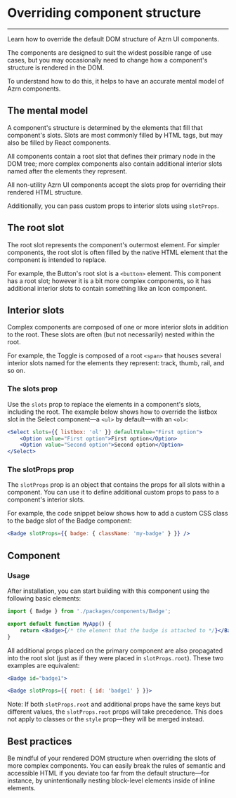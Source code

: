
<Meta title="Docs/Structure" />

# Overriding component structure

---

Learn how to override the default DOM structure of Azrn UI components.

The components are designed to suit the widest possible range of use cases, but you may occasionally need to change how a component's structure is rendered in the DOM.

To understand how to do this, it helps to have an accurate mental model of Azrn components.

## The mental model

A component's structure is determined by the elements that fill that component's slots. Slots are most commonly filled by HTML tags, but may also be filled by React components.

All components contain a root slot that defines their primary node in the DOM tree; more complex components also contain additional interior slots named after the elements they represent.

All non-utility Azrn UI components accept the slots prop for overriding their rendered HTML structure.

Additionally, you can pass custom props to interior slots using `slotProps`.

## The root slot

The root slot represents the component's outermost element. For simpler components, the root slot is often filled by the native HTML element that the component is intended to replace.

For example, the Button's root slot is a `<button>` element. This component has a root slot; however it is a bit more complex components, so it has additional interior slots to contain something like an Icon component.

## Interior slots

Complex components are composed of one or more interior slots in addition to the root. These slots are often (but not necessarily) nested within the root.

For example, the Toggle is composed of a root `<span>` that houses several interior slots named for the elements they represent: track, thumb, rail, and so on.

### The slots prop

Use the `slots` prop to replace the elements in a component's slots, including the root. The example below shows how to override the listbox slot in the Select component—a `<ul>` by default—with an `<ol>`:

```jsx
<Select slots={{ listbox: 'ol' }} defaultValue="First option">
    <Option value="First option">First option</Option>
    <Option value="Second option">Second option</Option>
</Select>
```

### The slotProps prop

The `slotProps` prop is an object that contains the props for all slots within a component. You can use it to define additional custom props to pass to a component's interior slots.

For example, the code snippet below shows how to add a custom CSS class to the badge slot of the Badge component:

```jsx
<Badge slotProps={{ badge: { className: 'my-badge' } }} />
```

## Component

### Usage

After installation, you can start building with this component using the following basic elements:

```jsx
import { Badge } from './packages/components/Badge';

export default function MyApp() {
    return <Badge>{/* the element that the badge is attached to */}</Badge>;
}
```

All additional props placed on the primary component are also propagated into the root slot (just as if they were placed in `slotProps.root`). These two examples are equivalent:

```jsx
<Badge id="badge1">
```

```jsx
<Badge slotProps={{ root: { id: 'badge1' } }}>
```

Note: If both `slotProps.root` and additional props have the same keys but different values, the `slotProps.root` props will take precedence. This does not apply to classes or the `style` prop—they will be merged instead.

## Best practices

Be mindful of your rendered DOM structure when overriding the slots of more complex components. You can easily break the rules of semantic and accessible HTML if you deviate too far from the default structure—for instance, by unintentionally nesting block-level elements inside of inline elements.
